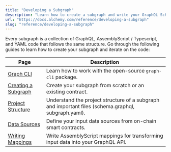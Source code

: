 ```yaml
---
title: "Developing a Subgraph"
description: "Learn how to create a subgraph and write your GraphQL Schema, handlers, and subgraph manifest."
url: "https://docs.alchemy.com/reference/developing-a-subgraph"
slug: "reference/developing-a-subgraph"
---
```



Every subgraph is a collection of GraphQL, AssemblyScript / Typescript, and YAML code that follows the same structure. Go through the following guides to learn how to create your subgraph and iterate on the code:

| Page                                                  | Description                                                                                         |
| ----------------------------------------------------- | --------------------------------------------------------------------------------------------------- |
| [Graph CLI](/reference/graph-cli)                     | Learn how to work with the open-source `graph-cli` package.                                         |
| [Creating a Subgraph](/reference/creating-a-subgraph) | Create your subgraph from scratch or an existing contract.                                          |
| [Project Structure](/reference/project-structure)     | Understand the project structure of a subgraph and important files (schema.graphql, subgraph.yaml). |
| [Data Sources](/reference/data-sources)               | Define your input data sources from on-chain smart contracts.                                       |
| [Writing Mappings](/reference/writing-mappings)       | Write AssemblyScript mappings for transforming input data into your GraphQL API.                    |
